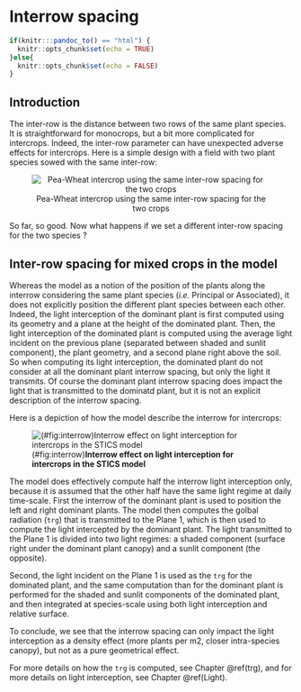 # Interrow spacing {#Interrow}

```r
if(knitr:::pandoc_to() == "html") {
  knitr::opts_chunk$set(echo = TRUE)
}else{
  knitr::opts_chunk$set(echo = FALSE)
}
```

## Introduction

The inter-row is the distance between two rows of the same plant species. It is straightforward for monocrops, but a bit more complicated for intercrops. Indeed, the inter-row parameter can have unexpected adverse effects for intercrops. Here is a simple design with a field with two plant species sowed with the same inter-row:

<center>

![Pea-Wheat intercrop using the same inter-row spacing for the two crops](img/Same-Interrow.png)

</center>

So far, so good. Now what happens if we set a different inter-row spacing for the two species ? 

## Inter-row spacing for mixed crops in the model

Whereas the model as a notion of the position of the plants along the interrow considering the same plant species (*i.e.* Principal or Associated), it does not explicitly position the different plant species between each other. Indeed, the light interception of the dominant plant is first computed using its geometry and a plane at the height of the dominated plant. Then, the light interception of the dominated plant is computed using the average light incident on the previous plane (separated between shaded and sunlit component), the plant geometry, and a second plane right above the soil. So when computing its light interception, the dominated plant do not consider at all the dominant plant interrow spacing, but only the light it transmits. Of course the dominant plant interrow spacing does impact the light that is transmitted to the dominatd plant, but it is not an explicit description of the interrow spacing.

Here is a depiction of how the model describe the interrow for intercrops:

![(\#fig:interrow)**Interrow effect on light interception for intercrops in the STICS model**](img/Interrow.png)

The model does effectively compute half the interrow light interception only, because it is assumed that the other half have the same light regime at daily time-scale.
First the interrow of the dominant plant is used to position the left and right dominant plants. The model then computes the golbal radiation (`trg`) that is transmitted to the Plane 1, which is then used to compute the light intercepted by the dominant plant. The light transmitted to the Plane 1 is divided into two light regimes: a shaded component (surface right under the dominant plant canopy) and a sunlit component (the opposite).

Second, the light incident on the Plane 1 is used as the `trg` for the dominated plant, and the same computation than for the dominant plant is performed for the shaded and sunlit components of the dominated plant, and then integrated at species-scale using both light interception and relative surface.

To conclude, we see that the interrow spacing can only impact the light interception as a density effect (more plants per m2, closer intra-species canopy), but not as a pure geometrical effect.

For more details on how the `trg` is computed, see Chapter \@ref(trg), and for more details on light interception, see Chapter \@ref(Light).
